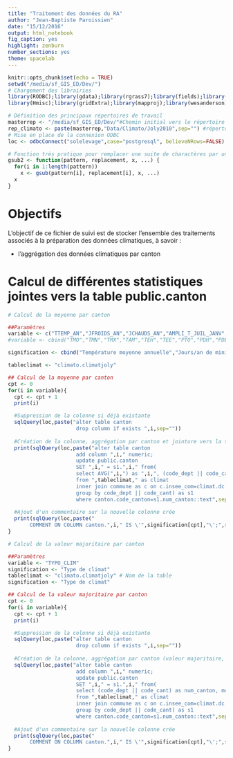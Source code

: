 ```yaml
---
title: "Traitement des données du RA"
author: "Jean-Baptiste Paroissien"
date: "15/12/2016"
output: html_notebook
fig_caption: yes
highlight: zenburn
number_sections: yes
theme: spacelab
---
```


```r
knitr::opts_chunk$set(echo = TRUE)
setwd("/media/sf_GIS_ED/Dev/")
# Chargement des librairies
library(RODBC);library(gdata);library(rgrass7);library(fields);library(geoR);library(stringr);library(ggplot2);library(plotly);library(rgdal);library(maptools);library(RColorBrewer);library(classInt);library(devtools);
library(Hmisc);library(gridExtra);library(mapproj);library(wesanderson);library(data.table);library(FactoMineR);library(knitr)

# Définition des principaux répertoires de travail
masterrep <- "/media/sf_GIS_ED/Dev/"#Chemin initial vers le répertoire de travail (à changer si changement d'arborescence)
rep_climato <- paste(masterrep,"Data/Climato/Joly2010",sep="") #répertoire des données du travail de Joly et al., 2010
# Mise en place de la connexion ODBC
loc <- odbcConnect("solelevage",case="postgresql", believeNRows=FALSE)

# Fonction très pratique pour remplacer une suite de charactères par une autre
gsub2 <- function(pattern, replacement, x, ...) {
  for(i in 1:length(pattern))
    x <- gsub(pattern[i], replacement[i], x, ...)
  x
}
```

# Objectifs

L'objectif de ce fichier de suivi est de stocker l'ensemble des traitements associés à la préparation des données climatiques, à savoir :

- l'aggrégation des données climatiques par canton

# Calcul de différentes statistiques jointes vers la table public.canton

```r
# Calcul de la moyenne par canton

##Paramètres
variable <- c("TTEMP_AN","JFROIDS_AN","JCHAUDS_AN","AMPLI_T_JUIL_JANV","STD_TEMP_JANV","STD_TEMP_JUIL","HPLUIE_AN","PLUIE_ECART_JANV","PLUIE_ECART_JUIL","JPLUIE_JANV","JPLUIE_JUIL","STD_PLUIE_JANV","STD_PLUIE_JUIL")#,"PLUIE0910_JUIL")# Variables à sélectionner
#variable <- cbind("TMO","TMN","TMX","TAM","TEH","TEE","PTO","PDH","PDE","PJH","PJE","PEH","PEE","PRA") #Nom du champs de la table brute.

signification <- cbind("Température moyenne annuelle","Jours/an de minimum inférieur à -5°C","Jours/an de maximum supérieur à + 30°C","Amplitude thermique (°C) (juillet-janvier)","Variabilité 1971-2000 en janvier (°C)","Variabilité 1971-2000 en juillet (°C)","Cumul annuel (mm)","Ecart à la moyenne en janvier (mm)","Ecart à la moyenne en juillet (mm)","Jours de précipitation en janvier","Jours de précipitation en juillet","Variabilité 1971-2000 en janvier (mm)","Variabilité 1971-2000 en juillet (mm)")#,"Rapport (sep. + oct.) / juillet")

tableclimat <- "climato.climatjoly"

## Calcul de la moyenne par canton
cpt <- 0
for(i in variable){
  cpt <- cpt + 1
  print(i)

  #Suppression de la colonne si déjà existante
  sqlQuery(loc,paste("alter table canton
                      drop column if exists ",i,sep=""))
  
  #Création de la colonne, aggrégation par canton et jointure vers la table canton 
  print(sqlQuery(loc,paste("alter table canton
                      add column ",i," numeric;
                      update public.canton
                      SET ",i," = s1.",i," from(
                      select AVG(",i,") as ",i,", (code_dept || code_cant) as num_canton
                      from ",tableclimat," as climat
                      inner join commune as c on c.insee_com=climat.dc
                      group by code_dept || code_cant) as s1
                      where canton.code_canton=s1.num_canton::text",sep="")))
  
  #Ajout d'un commentaire sur la nouvelle colonne crée
  print(sqlQuery(loc,paste("
	   COMMENT ON COLUMN canton.",i," IS \'",signification[cpt],"\';",sep="")))
}
```

```r
# Calcul de la valeur majoritaire par canton

##Paramètres
variable <- "TYPO_CLIM"
signification <- "Type de climat"
tableclimat <- "climato.climatjoly" # Nom de la table 
signification <- "Type de climat"

## Calcul de la valeur majoritaire par canton
cpt <- 0
for(i in variable){
  cpt <- cpt + 1
  print(i)

  #Suppression de la colonne si déjà existante
  sqlQuery(loc,paste("alter table canton
                      drop column if exists ",i,sep=""))
  
  #Création de la colonne, aggrégation par canton (valeur majoritaire, fonctio mode()) et jointure vers la table canton 
  sqlQuery(loc,paste("alter table canton
                      add column ",i," numeric;
                      update public.canton
                      SET ",i," = s1.",i," from(
                      select (code_dept || code_cant) as num_canton, mode() within group (order by ",i,") as ",i,"
                      from ",tableclimat," as climat
                      inner join commune as c on c.insee_com=climat.dc
                      group by code_dept || code_cant) as s1
                      where canton.code_canton=s1.num_canton::text",sep=""))
  
  #Ajout d'un commentaire sur la nouvelle colonne crée
  print(sqlQuery(loc,paste("
	   COMMENT ON COLUMN canton.",i," IS \'",signification[cpt],"\';",sep="")))
}


```